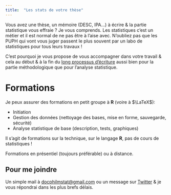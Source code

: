 ```yaml
---
title:  "Les stats de votre thèse"
---
```


Vous avez une thèse, un mémoire (DESC, IPA...) à écrire & la partie statistique vous effraie ? Je vous comprends. Les statistiques c'est un métier et il est normal de ne pas être à l'aise avec. N'oubliez pas que les PUPH qui vont vous juger passent le plus souvent par un labo de statistiques pour tous leurs travaux !
 
 
C'est pourquoi je vous propose de vous accompagner dans votre travail & cela au début & à la fin du [long processus d'écriture](chronologie.html) aussi bien pour la partie méthodologique que pour l'analyse statistique.




# Formations

Je peux assurer des formations en petit groupe à **R** (voire à $\LaTeX$):

- Initiation
- Gestion des données (nettoyage des bases, mise en forme, sauvegarde, sécurité)
- Analyse statistique de base (description, tests, graphiques) 

:::{callout-tip}
Il s'agit de formations sur la technique, sur le langage **R**, pas de cours de statistiques !
:::

Formations en présentiel (toujours préférable) ou à distance.

:::{.callout-tip}
## Pour me joindre

Un simple mail à <a href="mailto:docphilmstat@gmail.com">docphilmstat@gmail.com</a> ou un message sur [Twitter](https://twitter.com/PhiippeMICHEL) & je vous répondrai dans les plus brefs délais.
:::




